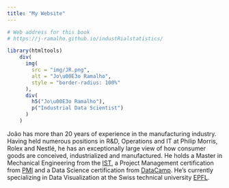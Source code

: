 ```yaml
---
title: "My Website"
---
```


```r
# Web address for this book
# https://j-ramalho.github.io/industRialstatistics/

library(htmltools)
    div(
      img(
        src = "img/JR.png",
        alt = "Jo\u00E3o Ramalho",
        style = "border-radius: 100%"
      ),
      div(
        h5("Jo\u00E3o Ramalho"),
        p("Industrial Data Scientist")
      )
    )
```

João has more than 20 years of experience in the manufacturing industry. Having held numerous positions in R&D, Operations and IT at Philip Morris, Rolex and Nestlé, he has an exceptionally large view of how consumer goods are conceived, industrialized and manufactured. He holds a Master in Mechanical Engineering from the [IST](http://ist.pt/), a Project Management certification from [PMI](https://www.pmi.org/) and a Data Science certification from [DataCamp](https://www.datacamp.com/). He's currently specializing in Data Visualization at the Swiss technical university [EPFL](https://www.extensionschool.ch/).